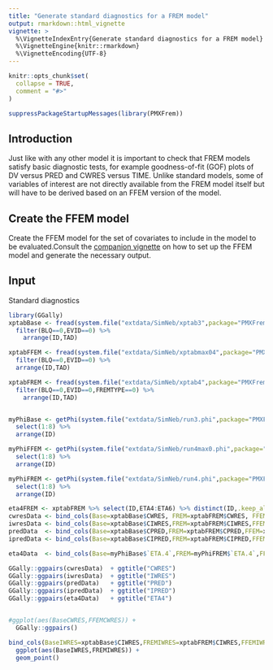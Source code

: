 ```yaml
---
title: "Generate standard diagnostics for a FREM model"
output: rmarkdown::html_vignette
vignette: >
  %\VignetteIndexEntry{Generate standard diagnostics for a FREM model}
  %\VignetteEngine{knitr::rmarkdown}
  %\VignetteEncoding{UTF-8}
---
```


```r
knitr::opts_chunk$set(
  collapse = TRUE,
  comment = "#>"
)
```

```r
suppressPackageStartupMessages(library(PMXFrem))
```

## Introduction

Just like with any other model it is important to check that FREM models satisfy basic diagnostic tests, for example goodness-of-fit (GOF) plots of DV versus PRED and CWRES versus TIME. Unlike standard models, some of variables of interest are not directly available from the FREM model itself but will have to be derived based on an FFEM version of the model. 

## Create the FFEM model

Create the FFEM model for the set of covariates to include in the model to be evaluated.Consult the [companion vignette](create_FFEM_model.html) on how to set up the FFEM model and generate the necessary output.

## Input

Standard diagnostics

```r

library(GGally)
xptabBase <- fread(system.file("extdata/SimNeb/xptab3",package="PMXFrem"),data.table=FALSE,check.names = T) %>% 
  filter(BLQ==0,EVID==0) %>% 
    arrange(ID,TAD)

xptabFFEM <- fread(system.file("extdata/SimNeb/xptabmax04",package="PMXFrem"),data.table=FALSE,check.names = T) %>% 
  filter(BLQ==0,EVID==0) %>% 
  arrange(ID,TAD)

xptabFREM <- fread(system.file("extdata/SimNeb/xptab4",package="PMXFrem"),data.table=FALSE,check.names = T) %>% 
  filter(BLQ==0,EVID==0,FREMTYPE==0) %>% 
    arrange(ID,TAD)


myPhiBase <- getPhi(system.file("extdata/SimNeb/run3.phi",package="PMXFrem")) %>% 
  select(1:8) %>% 
  arrange(ID)

myPhiFFEM <- getPhi(system.file("extdata/SimNeb/run4max0.phi",package="PMXFrem")) %>% 
  select(1:8) %>% 
  arrange(ID)

myPhiFREM <- getPhi(system.file("extdata/SimNeb/run4.phi",package="PMXFrem")) %>% 
  select(1:8) %>% 
  arrange(ID)

eta4FREM <- xptabFREM %>% select(ID,ETA4:ETA6) %>% distinct(ID,.keep_all = T)
cwresData <- bind_cols(Base=xptabBase$CWRES, FREM=xptabFREM$CWRES, FFEM=xptabFFEM$CWRES) 
iwresData <- bind_cols(Base=xptabBase$CIWRES,FREM=xptabFREM$CIWRES,FFEM=xptabFFEM$CIWRES)
predData  <- bind_cols(Base=xptabBase$CPRED,FREM=xptabFREM$CPRED,FFEM=xptabFFEM$CPRED)
ipredData <- bind_cols(Base=xptabBase$CIPRED,FREM=xptabFREM$CIPRED,FFEM=xptabFFEM$CIPRED)

eta4Data  <- bind_cols(Base=myPhiBase$`ETA.4`,FREM=myPhiFREM$`ETA.4`,FFEM=myPhiFFEM$`ETA.4`)

GGally::ggpairs(cwresData)  + ggtitle("CWRES")
GGally::ggpairs(iwresData)  + ggtitle("IWRES")
GGally::ggpairs(predData)   + ggtitle("PRED")
GGally::ggpairs(ipredData)  + ggtitle("IPRED")
GGally::ggpairs(eta4Data)   + ggtitle("ETA4")


#ggplot(aes(BaseCWRES,FFEMCWRES)) +
  GGally::ggpairs()

bind_cols(BaseIWRES=xptabBase$CIWRES,FREMIWRES=xptabFREM$CIWRES,FFEMIWRES=xptabFFEM$CIWRES) %>% 
  ggplot(aes(BaseIWRES,FREMIWRES)) +
  geom_point()

```

